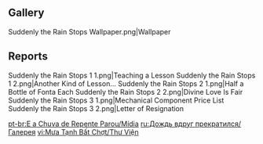 {{Event Tabs}}
==Gallery==
<gallery>
Suddenly the Rain Stops Wallpaper.png|Wallpaper
</gallery>

==Reports==
<gallery>
Suddenly the Rain Stops 1 1.png|Teaching a Lesson
Suddenly the Rain Stops 1 2.png|Another Kind of Lesson...
Suddenly the Rain Stops 2 1.png|Half a Bottle of Fonta Each
Suddenly the Rain Stops 2 2.png|Divine Love Is Fair
Suddenly the Rain Stops 3 1.png|Mechanical Component Price List
Suddenly the Rain Stops 3 2.png|Letter of Resignation
</gallery>

[[pt-br:E a Chuva de Repente Parou/Mídia]]
[[ru:Дождь вдруг прекратился/Галерея]]
[[vi:Mưa Tạnh Bất Chợt/Thư Viện]]